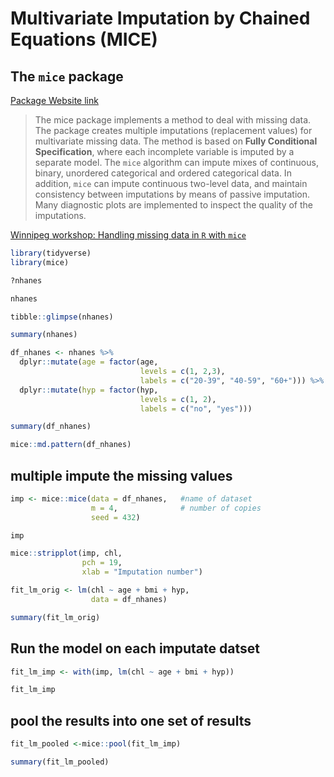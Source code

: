 # Multivariate Imputation by Chained Equations (MICE)

## The `mice` package  

[Package Website link](https://amices.org/mice/)

> The mice package implements a method to deal with missing data. The package creates multiple imputations (replacement values) for multivariate missing data. The method is based on **Fully Conditional Specification**, where each incomplete variable is imputed by a separate model. The `mice` algorithm can impute mixes of continuous, binary, unordered categorical and ordered categorical data. In addition, `mice` can impute continuous two-level data, and maintain consistency between imputations by means of passive imputation. Many diagnostic plots are implemented to inspect the quality of the imputations.

[Winnipeg workshop: Handling missing data in `R` with `mice`](https://amices.org/Winnipeg/)


```{r, warning=FALSE, message=FALSE}
library(tidyverse)
library(mice)
```


```{r, eval=FALSE}
?nhanes
```



```{r}
nhanes
```


```{r}
tibble::glimpse(nhanes)
```



```{r}
summary(nhanes)
```


```{r}
df_nhanes <- nhanes %>% 
  dplyr::mutate(age = factor(age,
                             levels = c(1, 2,3),
                             labels = c("20-39", "40-59", "60+"))) %>% 
  dplyr::mutate(hyp = factor(hyp,
                             levels = c(1, 2),
                             labels = c("no", "yes")))
```

```{r}
summary(df_nhanes)
```



```{r}
mice::md.pattern(df_nhanes)
```

## multiple impute the missing values

```{r}
imp <- mice::mice(data = df_nhanes,   #name of dataset
                  m = 4,              # number of copies
                  seed = 432)
```

```{r}
imp
```



```{r}
mice::stripplot(imp, chl,
                pch = 19,
                xlab = "Imputation number")
```



```{r}
fit_lm_orig <- lm(chl ~ age + bmi + hyp,
                  data = df_nhanes)
```

```{r}
summary(fit_lm_orig)
```

## Run the model on each imputate datset

```{r}
fit_lm_imp <- with(imp, lm(chl ~ age + bmi + hyp))
```


```{r}
fit_lm_imp
```

## pool the results into one set of results

```{r}
fit_lm_pooled <-mice::pool(fit_lm_imp)
```


```{r}
summary(fit_lm_pooled)
```

